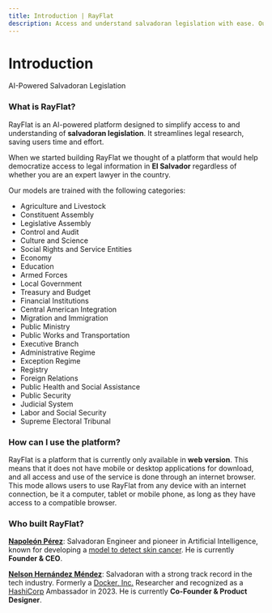 ```yaml
---
title: Introduction | RayFlat
description: Access and understand salvadoran legislation with ease. Our AI simplifies legal research, saving you time and effort.
---
```


# Introduction
 
AI-Powered Salvadoran Legislation


### What is RayFlat?

RayFlat is an AI-powered platform designed to simplify access to and understanding of **salvadoran legislation**. It streamlines legal research, saving users time and effort.

When we started building RayFlat we thought of a platform that would help democratize access to legal information in **El Salvador** regardless of whether you are an expert lawyer in the country.

Our models are trained with the following categories:

- Agriculture and Livestock
- Constituent Assembly
- Legislative Assembly
- Control and Audit
- Culture and Science
- Social Rights and Service Entities
- Economy
- Education
- Armed Forces
- Local Government
- Treasury and Budget
- Financial Institutions
- Central American Integration
- Migration and Immigration
- Public Ministry
- Public Works and Transportation
- Executive Branch
- Administrative Regime
- Exception Regime
- Registry
- Foreign Relations
- Public Health and Social Assistance
- Public Security
- Judicial System
- Labor and Social Security
- Supreme Electoral Tribunal

### How can I use the platform?

RayFlat is a platform that is currently only available in **web version**. This means that it does not have mobile or desktop applications for download, and all access and use of the service is done through an internet browser. This mode allows users to use RayFlat from any device with an internet connection, be it a computer, tablet or mobile phone, as long as they have access to a compatible browser.

### Who built RayFlat?

[**Napoleón Pérez**](https://www.linkedin.com/in/napo1998): Salvadoran Engineer and pioneer in Artificial Intelligence, known for developing a [model to detect skin cancer](https://www.udb.edu.sv/udb/noticia/graduado-udb-presentara-proyecto-sobre-la-deteccion-del-cancer-en-conferencia-internacional). He is currently **Founder & CEO**.

[**Nelson Hernández Méndez**](https://x.com/nelsonmendezz_): Salvadoran with a strong track record in the tech industry. Formerly a [Docker, Inc.](https://www.docker.com/) Researcher and recognized as a [HashiCorp](https://www.hashicorp.com/) Ambassador in 2023. He is currently **Co-Founder & Product Designer**.
